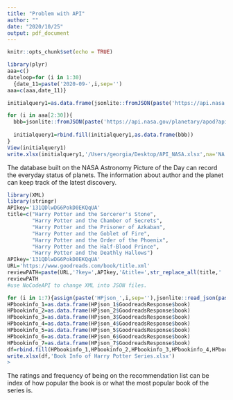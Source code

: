 ```yaml
---
title: "Problem with API"
author: ""
date: "2020/10/25"
output: pdf_document
---
```


```r
knitr::opts_chunk$set(echo = TRUE)
```

```r
library(plyr)
aaa=c()
dateloop=for (i in 1:30)
  {date_11=paste('2020-09-',i,sep='')
aaa=c(aaa,date_11)}

initialquery1=as.data.frame(jsonlite::fromJSON(paste('https://api.nasa.gov/planetary/apod?api_key=niqOX2DrzQRFEP4FL6x2IuEaS2HZ5tXBwiwO9X3k&date=',aaa[1],sep='')))

for (i in aaa[2:30]){
  bbb=jsonlite::fromJSON(paste('https://api.nasa.gov/planetary/apod?api_key=niqOX2DrzQRFEP4FL6x2IuEaS2HZ5tXBwiwO9X3k&date=',i,sep=''))
  
  initialquery1=rbind.fill(initialquery1,as.data.frame(bbb))
}
View(initialquery1)
write.xlsx(initialquery1,'/Users/georgia/Desktop/API_NASA.xlsx',na='NA')
```

The database built on the NASA Astronomy Picture of the Day can record the everyday status of planets. The information about author and the planet can keep track of the latest discovery.

```r
library(XML)
library(stringr)
APIkey='131QDlwDG6PokD0EKQqUA'
title=c("Harry Potter and the Sorcerer's Stone",
        "Harry Potter and the Chamber of Secrets",
        "Harry Potter and the Prisoner of Azkaban",
        "Harry Potter and the Goblet of Fire",
        "Harry Potter and the Order of the Phoenix",
        "Harry Potter and the Half-Blood Prince",
        "Harry Potter and the Deathly Hallows")
APIkey='131QDlwDG6PokD0EKQqUA'
URL='https://www.goodreads.com/book/title.xml'
reviewPATH=paste(URL,'?key=',APIkey,'&title=',str_replace_all(title,' ','+'),sep='')
reviewPATH
#use NoCodeAPI to change XML into JSON files.
```

```r
for (i in 1:7){assign(paste('HPjson_',i,sep=''),jsonlite::read_json(paste('hp',i,'.json',sep='')))}
HPbookinfo_1=as.data.frame(HPjson_1$GoodreadsResponse$book)
HPbookinfo_2=as.data.frame(HPjson_2$GoodreadsResponse$book)
HPbookinfo_3=as.data.frame(HPjson_3$GoodreadsResponse$book)
HPbookinfo_4=as.data.frame(HPjson_4$GoodreadsResponse$book)
HPbookinfo_5=as.data.frame(HPjson_5$GoodreadsResponse$book)
HPbookinfo_6=as.data.frame(HPjson_6$GoodreadsResponse$book)
HPbookinfo_7=as.data.frame(HPjson_7$GoodreadsResponse$book)
df=rbind.fill(HPbookinfo_1,HPbookinfo_2,HPbookinfo_3,HPbookinfo_4,HPbookinfo_5,HPbookinfo_6,HPbookinfo_7)
write.xlsx(df,'Book Info of Harry Potter Series.xlsx')
> 
```
The ratings and frequency of being on the recommendation list can be index of how popular the book is or what the most popular book of the series is.
